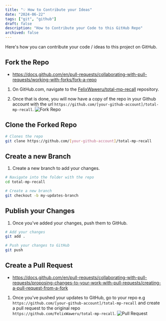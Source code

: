 ```yaml
---
title: "💡 How to Contribute your Ideas"
date: "2024-06-22"
tags: ["git", "github"]
draft: false
description: "How to Contribute your Code to this GitHub Repo"
archived: false
---
```

Here's how you can contribute your code / ideas to this project on GitHub.

## Fork the Repo
- https://docs.github.com/en/pull-requests/collaborating-with-pull-requests/working-with-forks/fork-a-repo

1. On GitHub.com, navigate to the [FelixWaweru/total-mp-recall](https://github.com/FelixWaweru/total-mp-recall) repository.

2. Once that is done, you will now have a copy of the repo in your Github account with the url `https://github.com/[your-github-account]/total-mp-recall`.
![Fork Repo](https://docs.github.com/assets/cb-34352/mw-1440/images/help/repository/fork-button.webp)


## Clone the Forked Repo

```bash
# Clones the repo
git clone https://github.com/[your-github-account]/total-mp-recall
```

## Create a new Branch
1. Create a new branch to add your changes.

```bash
# Navigate into the folder with the repo
cd total-mp-recall

# Create a new branch
git checkout -b my-updates-branch
```

## Publish your Changes
1. Once you've added your changes, push them to GitHub.

```bash
# Add your changes
git add .

# Push your changes to GitHub
git push
```

## Create a Pull Request
- https://docs.github.com/en/pull-requests/collaborating-with-pull-requests/proposing-changes-to-your-work-with-pull-requests/creating-a-pull-request-from-a-fork

1. Once you've pushed your updates to GitHub, go to your repo e.g `https://github.com/[your-github-account]/total-mp-recall` and create a pull request to the original repo `https://github.com/FelixWaweru/total-mp-recall`.
![Pull Request](https://docs.github.com/assets/cb-96536/mw-1440/images/help/pull_requests/choose-base-fork-and-branch.webp)
